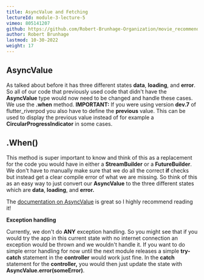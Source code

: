 ```yaml
---
title: AsyncValue and Fetching
lectureId: module-3-lecture-5
vimeo: 805141207
github: https://github.com/Robert-Brunhage-Organization/movie_recommendation_app_course/commits/main
author: Robert Brunhage
lastmod: 10-30-2022
weight: 17
---
```


## AsyncValue

As talked about before it has three different states **data**, **loading**, and **error**. So all of our code that previously used code that didn't have the **AsyncValue** type would now need to be changed and handle these cases. We use the **.when** method. **IMPORTANT:** If you were using version **dev.7** of flutter\_riverpod you also have to define the **previous** value. This can be used to display the previous value instead of for example a **CircularProgressIndicator** in some cases.

  

## .When()

This method is super important to know and think of this as a replacement for the code you would have in either a **StreamBuilder** or a **FutureBuilder**. We don't have to manually make sure that we do all the correct **if** checks but instead get a clear compile error of what we are missing. So think of this as an easy way to just convert our **AsyncValue** to the three different states which are **data**, **loading**, and **error.**

  

The [documentation on AsyncValue](https://pub.dev/documentation/riverpod/latest/riverpod/AsyncValue-class.html) is great so I highly recommend reading it!

  

**Exception handling**

Currently, we don't do **ANY** exception handling. So you might see that if you would try the app in this current state with no internet connection an exception would be thrown and we wouldn't handle it. If you want to do simple error handling for now until the next module releases a simple **try-catch** statement in the **controller** would work just fine. In the **catch** statement for the **controller,** you would then just update the state with **AsyncValue.error(someError)**.
